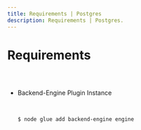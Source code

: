 ```yaml
---
title: Requirements | Postgres
description: Requirements | Postgres.
---
```



<Meta title="Postgres Plugin Docs/Requirements" />

# Requirements

##

<br/>

* Backend-Engine Plugin Instance

  <br/>

    
    ```bash
    $ node glue add backend-engine engine
    ```

  <br/>

